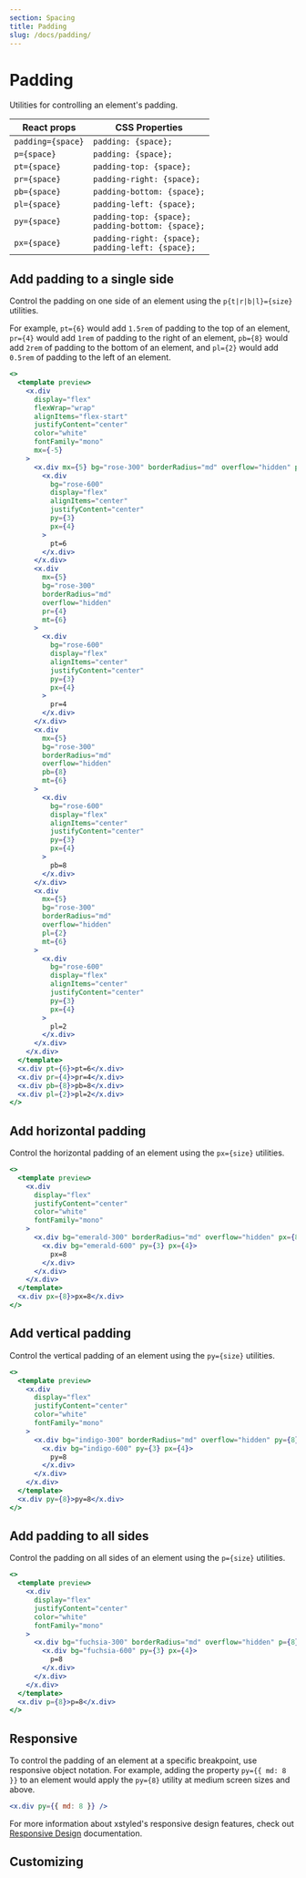```yaml
---
section: Spacing
title: Padding
slug: /docs/padding/
---
```


# Padding

Utilities for controlling an element's padding.

| React props       | CSS Properties                                          |
| ----------------- | ------------------------------------------------------- |
| `padding={space}` | `padding: {space};`                                     |
| `p={space}`       | `padding: {space};`                                     |
| `pt={space}`      | `padding-top: {space};`                                 |
| `pr={space}`      | `padding-right: {space};`                               |
| `pb={space}`      | `padding-bottom: {space};`                              |
| `pl={space}`      | `padding-left: {space};`                                |
| `py={space}`      | `padding-top: {space};`<br />`padding-bottom: {space};` |
| `px={space}`      | `padding-right: {space};`<br />`padding-left: {space};` |

## Add padding to a single side

Control the padding on one side of an element using the `p{t|r|b|l}={size}` utilities.

For example, `pt={6}` would add `1.5rem` of padding to the top of an element, `pr={4}` would add `1rem` of padding to the right of an element, `pb={8}` would add `2rem` of padding to the bottom of an element, and `pl={2}` would add `0.5rem` of padding to the left of an element.

```jsx preview color=rose
<>
  <template preview>
    <x.div
      display="flex"
      flexWrap="wrap"
      alignItems="flex-start"
      justifyContent="center"
      color="white"
      fontFamily="mono"
      mx={-5}
    >
      <x.div mx={5} bg="rose-300" borderRadius="md" overflow="hidden" pt={6}>
        <x.div
          bg="rose-600"
          display="flex"
          alignItems="center"
          justifyContent="center"
          py={3}
          px={4}
        >
          pt=6
        </x.div>
      </x.div>
      <x.div
        mx={5}
        bg="rose-300"
        borderRadius="md"
        overflow="hidden"
        pr={4}
        mt={6}
      >
        <x.div
          bg="rose-600"
          display="flex"
          alignItems="center"
          justifyContent="center"
          py={3}
          px={4}
        >
          pr=4
        </x.div>
      </x.div>
      <x.div
        mx={5}
        bg="rose-300"
        borderRadius="md"
        overflow="hidden"
        pb={8}
        mt={6}
      >
        <x.div
          bg="rose-600"
          display="flex"
          alignItems="center"
          justifyContent="center"
          py={3}
          px={4}
        >
          pb=8
        </x.div>
      </x.div>
      <x.div
        mx={5}
        bg="rose-300"
        borderRadius="md"
        overflow="hidden"
        pl={2}
        mt={6}
      >
        <x.div
          bg="rose-600"
          display="flex"
          alignItems="center"
          justifyContent="center"
          py={3}
          px={4}
        >
          pl=2
        </x.div>
      </x.div>
    </x.div>
  </template>
  <x.div pt={6}>pt=6</x.div>
  <x.div pr={4}>pr=4</x.div>
  <x.div pb={8}>pb=8</x.div>
  <x.div pl={2}>pl=2</x.div>
</>
```

## Add horizontal padding

Control the horizontal padding of an element using the `px={size}` utilities.

```jsx preview color=emerald
<>
  <template preview>
    <x.div
      display="flex"
      justifyContent="center"
      color="white"
      fontFamily="mono"
    >
      <x.div bg="emerald-300" borderRadius="md" overflow="hidden" px={8}>
        <x.div bg="emerald-600" py={3} px={4}>
          px=8
        </x.div>
      </x.div>
    </x.div>
  </template>
  <x.div px={8}>px=8</x.div>
</>
```

## Add vertical padding

Control the vertical padding of an element using the `py={size}` utilities.

```jsx preview color=indigo
<>
  <template preview>
    <x.div
      display="flex"
      justifyContent="center"
      color="white"
      fontFamily="mono"
    >
      <x.div bg="indigo-300" borderRadius="md" overflow="hidden" py={8}>
        <x.div bg="indigo-600" py={3} px={4}>
          py=8
        </x.div>
      </x.div>
    </x.div>
  </template>
  <x.div py={8}>py=8</x.div>
</>
```

## Add padding to all sides

Control the padding on all sides of an element using the `p={size}` utilities.

```jsx preview color=fuchsia
<>
  <template preview>
    <x.div
      display="flex"
      justifyContent="center"
      color="white"
      fontFamily="mono"
    >
      <x.div bg="fuchsia-300" borderRadius="md" overflow="hidden" p={8}>
        <x.div bg="fuchsia-600" py={3} px={4}>
          p=8
        </x.div>
      </x.div>
    </x.div>
  </template>
  <x.div p={8}>p=8</x.div>
</>
```

## Responsive

To control the padding of an element at a specific breakpoint, use responsive object notation. For example, adding the property `py={{ md: 8 }}` to an element would apply the `py={8}` utility at medium screen sizes and above.

```jsx
<x.div py={{ md: 8 }} />
```

For more information about xstyled's responsive design features, check out [Responsive Design](@TODO-link) documentation.


## Customizing

<CustomizeSpace />

<PaddingMargin />
